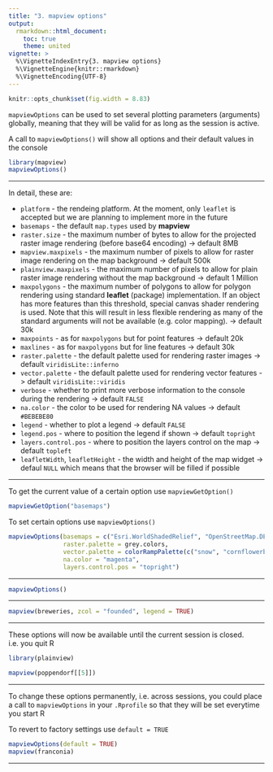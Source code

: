 ```yaml
---
title: "3. mapview options"
output:
  rmarkdown::html_document:
    toc: true
    theme: united
vignette: >
  %\VignetteIndexEntry{3. mapview options}
  %\VignetteEngine{knitr::rmarkdown}
  %\VignetteEncoding{UTF-8}
---
```


```r
knitr::opts_chunk$set(fig.width = 8.83)
```


`mapviewOptions` can be used to set several plotting parameters (arguments) globally, meaning that they will be valid for as long as the session is active.

A call to `mapviewOptions()` will show all options and their default values in the console

```r
library(mapview)
mapviewOptions()
```

----

In detail, these are:

* `platform` - the rendeing platform. At the moment, only `leaflet` is accepted but we are planning to implement more in the future
* `basemaps` - the default `map.types` used by **mapview**
* `raster.size` - the maximum number of bytes to allow for the projected raster image rendering (before base64 encoding) -> default 8MB
* `mapview.maxpixels` - the maximum number of pixels to allow for raster image rendering on the map background -> default 500k
* `plainview.maxpixels` - the maximum number of pixels to allow for plain raster image rendering without the map background -> default 1 Million
* `maxpolygons` - the maximum number of polygons to allow for polygon rendering using standard **leaflet** (package) implementation. If an object has more features than this threshold, special canvas shader rendering is used. Note that this will result in less flexible rendering as many of the standard arguments will not be available (e.g. color mapping). -> default 30k
* `maxpoints` - as for `maxpolygons` but for point features -> default 20k
* `maxlines` - as for `maxpolygons` but for line features -> default 30k
* `raster.palette` - the default palette used for rendering raster images -> default `viridisLite::inferno`
* `vector.palette` - the default palette used for rendering vector features -> default `viridisLite::viridis`
* `verbose` - whether to print more verbose information to the console during the rendering -> default `FALSE`
* `na.color` - the color to be used for rendering NA values -> default `#BEBEBE80`
* `legend` - whether to plot a legend -> default `FALSE`
* `legend.pos` - where to position the legend if shown -> default `topright`
* `layers.control.pos` - where to position the layers control on the map -> default `topleft`
* `leafletWidth`, `leafletHeight` - the width and height of the map widget -> defaul `NULL` which means that the browser will be filled if possible

------

To get the current value of a certain option use `mapviewGetOption()`

```r
mapviewGetOption("basemaps")
```

To set certain options use `mapviewOptions()`

```r

mapviewOptions(basemaps = c("Esri.WorldShadedRelief", "OpenStreetMap.DE"),
               raster.palette = grey.colors,
               vector.palette = colorRampPalette(c("snow", "cornflowerblue", "grey10")),
               na.color = "magenta",
               layers.control.pos = "topright")
```

------

```r
mapviewOptions()
```

------

```r
mapview(breweries, zcol = "founded", legend = TRUE)
```

------

These options will now be available until the current session is closed. i.e. you quit R

```r
library(plainview)

mapview(poppendorf[[5]])
```

------

To change these options permanently, i.e. across sessions, you could place a call to `mapviewOptions` in your `.Rprofile` so that they will be set everytime you start R

To revert to factory settings use `default = TRUE`

```r
mapviewOptions(default = TRUE)
mapview(franconia)
```

------
